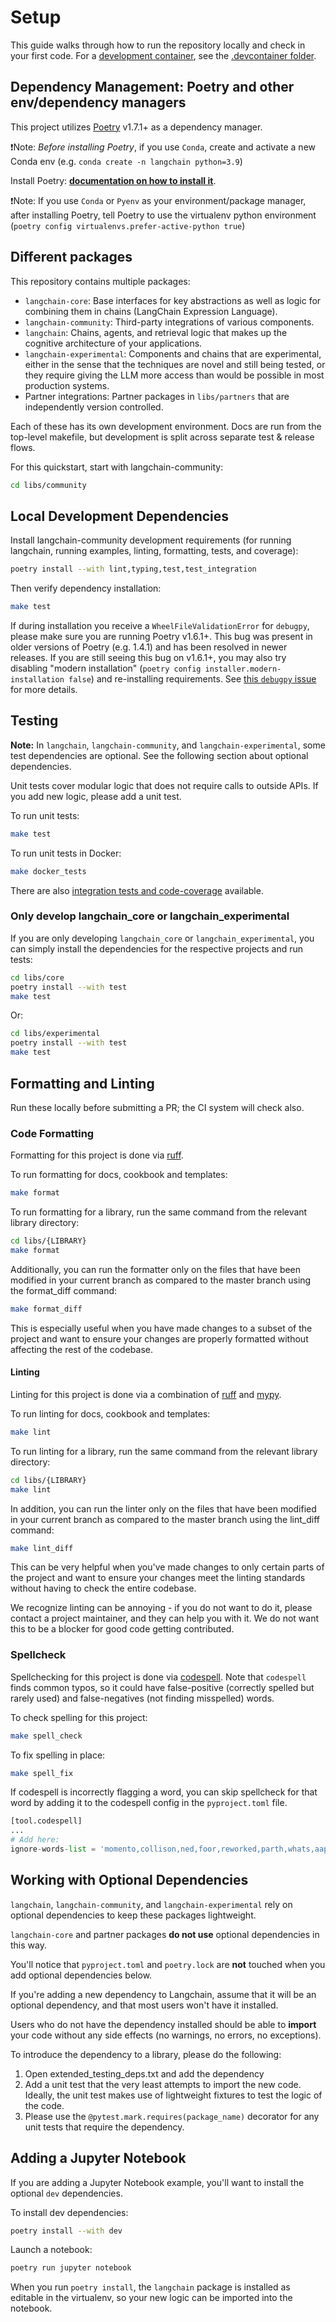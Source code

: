 # Setup

This guide walks through how to run the repository locally and check in your first code.
For a [development container](https://containers.dev/), see the [.devcontainer folder](https://github.com/langchain-ai/langchain/tree/master/.devcontainer).

## Dependency Management: Poetry and other env/dependency managers

This project utilizes [Poetry](https://python-poetry.org/) v1.7.1+ as a dependency manager.

❗Note: *Before installing Poetry*, if you use `Conda`, create and activate a new Conda env (e.g. `conda create -n langchain python=3.9`)

Install Poetry: **[documentation on how to install it](https://python-poetry.org/docs/#installation)**.

❗Note: If you use `Conda` or `Pyenv` as your environment/package manager, after installing Poetry,
tell Poetry to use the virtualenv python environment (`poetry config virtualenvs.prefer-active-python true`)

## Different packages

This repository contains multiple packages:
- `langchain-core`: Base interfaces for key abstractions as well as logic for combining them in chains (LangChain Expression Language).
- `langchain-community`: Third-party integrations of various components.
- `langchain`: Chains, agents, and retrieval logic that makes up the cognitive architecture of your applications.
- `langchain-experimental`: Components and chains that are experimental, either in the sense that the techniques are novel and still being tested, or they require giving the LLM more access than would be possible in most production systems.
- Partner integrations: Partner packages in `libs/partners` that are independently version controlled.

Each of these has its own development environment. Docs are run from the top-level makefile, but development
is split across separate test & release flows.

For this quickstart, start with langchain-community:

```bash
cd libs/community
```

## Local Development Dependencies

Install langchain-community development requirements (for running langchain, running examples, linting, formatting, tests, and coverage):

```bash
poetry install --with lint,typing,test,test_integration
```

Then verify dependency installation:

```bash
make test
```

If during installation you receive a `WheelFileValidationError` for `debugpy`, please make sure you are running
Poetry v1.6.1+. This bug was present in older versions of Poetry (e.g. 1.4.1) and has been resolved in newer releases.
If you are still seeing this bug on v1.6.1+, you may also try disabling "modern installation"
(`poetry config installer.modern-installation false`) and re-installing requirements.
See [this `debugpy` issue](https://github.com/microsoft/debugpy/issues/1246) for more details.

## Testing

**Note:** In `langchain`, `langchain-community`, and `langchain-experimental`, some test dependencies are optional. See the following section about optional dependencies.

Unit tests cover modular logic that does not require calls to outside APIs.
If you add new logic, please add a unit test.

To run unit tests:

```bash
make test
```

To run unit tests in Docker:

```bash
make docker_tests
```

There are also [integration tests and code-coverage](/docs/contributing/testing/) available.

### Only develop langchain_core or langchain_experimental

If you are only developing `langchain_core` or `langchain_experimental`, you can simply install the dependencies for the respective projects and run tests:

```bash
cd libs/core
poetry install --with test
make test
```

Or:

```bash
cd libs/experimental
poetry install --with test
make test
```

## Formatting and Linting

Run these locally before submitting a PR; the CI system will check also.

### Code Formatting

Formatting for this project is done via [ruff](https://docs.astral.sh/ruff/rules/).

To run formatting for docs, cookbook and templates:

```bash
make format
```

To run formatting for a library, run the same command from the relevant library directory:

```bash
cd libs/{LIBRARY}
make format
```

Additionally, you can run the formatter only on the files that have been modified in your current branch as compared to the master branch using the format_diff command:

```bash
make format_diff
```

This is especially useful when you have made changes to a subset of the project and want to ensure your changes are properly formatted without affecting the rest of the codebase.

#### Linting

Linting for this project is done via a combination of [ruff](https://docs.astral.sh/ruff/rules/) and [mypy](http://mypy-lang.org/).

To run linting for docs, cookbook and templates:

```bash
make lint
```

To run linting for a library, run the same command from the relevant library directory:

```bash
cd libs/{LIBRARY}
make lint
```

In addition, you can run the linter only on the files that have been modified in your current branch as compared to the master branch using the lint_diff command:

```bash
make lint_diff
```

This can be very helpful when you've made changes to only certain parts of the project and want to ensure your changes meet the linting standards without having to check the entire codebase.

We recognize linting can be annoying - if you do not want to do it, please contact a project maintainer, and they can help you with it. We do not want this to be a blocker for good code getting contributed.

### Spellcheck

Spellchecking for this project is done via [codespell](https://github.com/codespell-project/codespell).
Note that `codespell` finds common typos, so it could have false-positive (correctly spelled but rarely used) and false-negatives (not finding misspelled) words.

To check spelling for this project:

```bash
make spell_check
```

To fix spelling in place:

```bash
make spell_fix
```

If codespell is incorrectly flagging a word, you can skip spellcheck for that word by adding it to the codespell config in the `pyproject.toml` file.

```python
[tool.codespell]
...
# Add here:
ignore-words-list = 'momento,collison,ned,foor,reworked,parth,whats,aapply,mysogyny,unsecure'
```

## Working with Optional Dependencies

`langchain`, `langchain-community`, and `langchain-experimental` rely on optional dependencies to keep these packages lightweight.

`langchain-core` and partner packages **do not use** optional dependencies in this way.

You'll notice that `pyproject.toml` and `poetry.lock` are **not** touched when you add optional dependencies below.

If you're adding a new dependency to Langchain, assume that it will be an optional dependency, and
that most users won't have it installed.

Users who do not have the dependency installed should be able to **import** your code without
any side effects (no warnings, no errors, no exceptions).

To introduce the dependency to a library, please do the following:

1. Open extended_testing_deps.txt and add the dependency
2. Add a unit test that the very least attempts to import the new code. Ideally, the unit
test makes use of lightweight fixtures to test the logic of the code.
3. Please use the `@pytest.mark.requires(package_name)` decorator for any unit tests that require the dependency.

## Adding a Jupyter Notebook

If you are adding a Jupyter Notebook example, you'll want to install the optional `dev` dependencies.

To install dev dependencies:

```bash
poetry install --with dev
```

Launch a notebook:

```bash
poetry run jupyter notebook
```

When you run `poetry install`, the `langchain` package is installed as editable in the virtualenv, so your new logic can be imported into the notebook.
